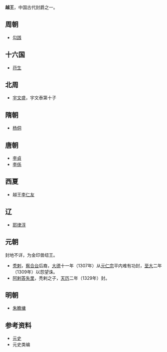 '''越王'''，中国古代封爵之一。
==周朝==
*[[勾践|勾践]]

==十六国==
*[[苻生|苻生]]

==北周==
*[[宇文盛_(越王)|宇文盛]]，宇文泰第十子

==隋朝==
*[[杨侗|杨侗]]

==唐朝==
*[[李貞|李貞]]
*[[李係|李係]]

==西夏==
*越王[[李仁友|李仁友]]

==辽==
*[[耶律淳|耶律淳]]

==元朝==
封地不详，为金印兽纽王。
*[[秃剌|秃剌]]，[[察合台|察合台]]后裔，[[大德_(元朝)|大德]]十一年（1307年）从[[元仁宗|元仁宗]]平内难有功封，[[至大|至大]]二年（1309年）以怨望诛。
*[[阿剌答失里|阿剌答失里]]，秃剌之子，[[天历_(元朝)|天历]]二年（1329年）封。

==明朝==
*[[朱瞻墉|朱瞻墉]]

==参考资料==
*[[元史|元史]]
*元史类编

{{Disambig|Y|Cat=二字中国王爵消歧义}}